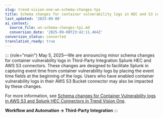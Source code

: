 ```yaml
---
slug: trend-vision-one-wn-schema-changes-tpi
title: Schema changes for container vulnerability logs in HEC and S3 connectors
last_updated: '2025-09-08'
ai_context:
  source_file: wn-schema-changes-tpi.md
  conversion_date: '2025-09-08T23:42:11.464Z'
conversion_status: converted
translation_ready: true
---
```


::: {role="main"}
May 5, 2025—We are announcing minor schema changes for container vulnerability logs in Third-Party Integration Splunk HEC and AWS S3 connectors. These changes are designed to facilitate Splunk in capturing event time from container vulnerability logs by placing the event time fields at the beginning of the logs. Users who have enabled container vulnerability logs in their AWS S3 Bucket connector may also be impacted by these changes.

For more information, see [Schema changes for Container Vulnerability logs in AWS S3 and Splunk HEC Connectors in Trend Vision One](https://success.trendmicro.com/en-US/solution/KA-0019589).

**Workflow and Automation → Third-Party Integration**
:::
